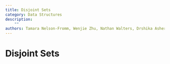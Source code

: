 ```yaml
---
title: Disjoint Sets
category: Data Structures
description:
    ""
authors: Tamara Nelson-Fromm, Wenjie Zhu, Nathan Walters, Drshika Asher
---
```

# Disjoint Sets

